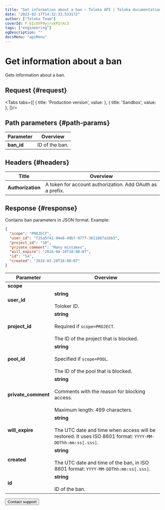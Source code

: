 ```yaml
---
title: "Get information about a ban — Toloka API | Toloka documentation"
date: "2023-02-17T14:32:33.533172"
author: ["Toloka Team"]
coverId: F_bIcOYF9yjrxkPZrXc3
tags: ["engineering"]
ogDescription: ""
docsMenu: "apiMenu"
---
```



# Get information about a ban

<Announce/>

Gets information about a ban.

## Request {#request}

<Tabs tabs={[
  { title: 'Production version', value: <BanGetInfoList1/> },
  { title: 'Sandbox', value: <BanGetInfoList2/> },
]}/>

## Path parameters {#path-params}

Parameter | Overview
----- | -----
**ban_id** | ID of the ban.

## Headers {#headers}

Title | Overview
----- | -----
**Authorization** | A token for account authorization. Add OAuth as a prefix.

## Response {#response}

Contains ban parameters in JSON format. Example:

```json
{
  "scope": "PROJECT",
  "user_id": "f25a5f41-94e8-49bf-977f-3611087a16b3",
  "project_id": "10",
  "private_comment": "Many mistakes",
  "will_expire": "2016-04-10T18:08:07",
  "id": "54",
  "created": "2016-03-28T18:08:07"
}
```

Parameter | Overview
----- | -----
**scope** | <BanGetInfoTable1/>
**user_id** | **string**<br/><br/>Toloker ID.
**project_id** | **string**<br/><br/>Required if `scope=PROJECT`.<br/><br/>The ID of the project that is blocked.
**pool_id** | **string**<br/><br/>Specified if `scope=POOL`.<br/><br/>The ID of the pool that is blocked.
**private_comment** | **string**<br/><br/>Comments with the reason for blocking access.<br/><br/>Maximum length: 499 characters.
**will_expire** | **string**<br/><br/>The UTC date and time when access will be restored. It uses ISO 8601 format: `YYYY-MM-DDThh:mm:ss[.sss]`.
**created** | **string**<br/><br/>The UTC date and time of the ban, in ISO 8601 format: `YYYY-MM-DDThh:mm:ss[.sss]`.
**id** | **string**<br/><br/>ID of the ban.

<Button themeColor="light" view="default" size="l" type="link" url="/docs/guide/troubleshooting/support?form-source=api-ban-get-info">Contact support</Button>